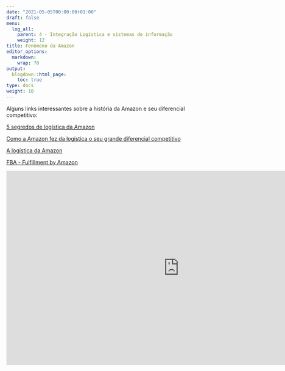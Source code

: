 ```yaml
---
date: "2021-05-05T00:00:00+01:00"
draft: false
menu:
  log_all:
    parent: 4 - Integração Logística e sistemas de informação
    weight: 12
title: Fenômeno da Amazon
editor_options: 
  markdown: 
    wrap: 70
output: 
  blogdown::html_page:
    toc: true
type: docs
weight: 10
---
```


Alguns links interessantes sobre a história da Amazon e seu diferencial competitivo:

[5 segredos de logística da Amazon](https://cargox.com.br/blog/os-5-segredos-de-logistica-mais-incriveis-da-amazon)

[Como a Amazon fez da logística o seu grande diferencial competitivo](https://revistamundologistica.com.br/blog/achiles/como-a-amazon-fez-da-logistica-seu-grande-diferencial-competitivo)

[A logística da Amazon](https://saclogistica.com.br/logistica-amazon/)

[FBA - Fulfillment by Amazon](https://venda.amazon.com.br/cresca/fba#elegibilidade)

<iframe width="906" height="510" src="https://www.youtube.com/embed/V1yX_pd-OVg" title="YouTube video player" frameborder="0" allow="accelerometer; autoplay; clipboard-write; encrypted-media; gyroscope; picture-in-picture" allowfullscreen></iframe>


